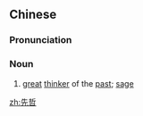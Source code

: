 ==Chinese==
{{zh-forms}}

===Pronunciation===
{{zh-pron
|m=xiānzhé
|c=sin1 zit3
|mn=qz,xm,zz:sian-tiat
|cat=n
}}

===Noun===
{{zh-noun}}

# [[great]] [[thinker]] of the [[past]]; [[sage]]

[[zh:先哲]]